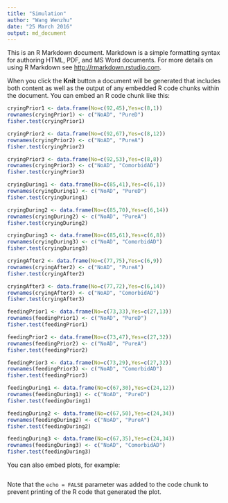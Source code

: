 ```yaml
---
title: "Simulation"
author: "Wang Wenzhu"
date: "25 March 2016"
output: md_document
---
```



This is an R Markdown document. Markdown is a simple formatting syntax for authoring HTML, PDF, and MS Word documents. For more details on using R Markdown see <http://rmarkdown.rstudio.com>.

When you click the **Knit** button a document will be generated that includes both content as well as the output of any embedded R code chunks within the document. You can embed an R code chunk like this:

```r
cryingPrior1 <- data.frame(No=c(92,45),Yes=c(8,1))
rownames(cryingPrior1) <- c("NoAD", "PureD")
fisher.test(cryingPrior1)

cryingPrior2 <- data.frame(No=c(92,67),Yes=c(8,12))
rownames(cryingPrior2) <- c("NoAD", "PureA")
fisher.test(cryingPrior2)

cryingPrior3 <- data.frame(No=c(92,53),Yes=c(8,8))
rownames(cryingPrior3) <- c("NoAD", "ComorbidAD")
fisher.test(cryingPrior3)

cryingDuring1 <- data.frame(No=c(85,41),Yes=c(6,1))
rownames(cryingDuring1) <- c("NoAD", "PureD")
fisher.test(cryingDuring1)

cryingDuring2 <- data.frame(No=c(85,70),Yes=c(6,14))
rownames(cryingDuring2) <- c("NoAD", "PureA")
fisher.test(cryingDuring2)

cryingDuring3 <- data.frame(No=c(85,61),Yes=c(6,8))
rownames(cryingDuring3) <- c("NoAD", "ComorbidAD")
fisher.test(cryingDuring3)

cryingAfter2 <- data.frame(No=c(77,75),Yes=c(6,9))
rownames(cryingAfter2) <- c("NoAD", "PureA")
fisher.test(cryingAfter2)

cryingAfter3 <- data.frame(No=c(77,72),Yes=c(6,14))
rownames(cryingAfter3) <- c("NoAD", "ComorbidAD")
fisher.test(cryingAfter3)


```



```r
feedingPrior1 <- data.frame(No=c(73,33),Yes=c(27,13))
rownames(feedingPrior1) <- c("NoAD", "PureD")
fisher.test(feedingPrior1)

feedingPrior2 <- data.frame(No=c(73,47),Yes=c(27,32))
rownames(feedingPrior2) <- c("NoAD", "PureA")
fisher.test(feedingPrior2)

feedingPrior3 <- data.frame(No=c(73,29),Yes=c(27,32))
rownames(feedingPrior3) <- c("NoAD", "ComorbidAD")
fisher.test(feedingPrior3)

feedingDuring1 <- data.frame(No=c(67,30),Yes=c(24,12))
rownames(feedingDuring1) <- c("NoAD", "PureD")
fisher.test(feedingDuring1)

feedingDuring2 <- data.frame(No=c(67,50),Yes=c(24,34))
rownames(feedingDuring2) <- c("NoAD", "PureA")
fisher.test(feedingDuring2)

feedingDuring3 <- data.frame(No=c(67,35),Yes=c(24,34))
rownames(feedingDuring3) <- c("NoAD", "ComorbidAD")
fisher.test(feedingDuring3)
```


You can also embed plots, for example:

```r

```

Note that the `echo = FALSE` parameter was added to the code chunk to prevent printing of the R code that generated the plot.
